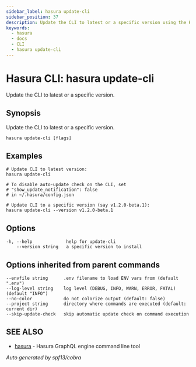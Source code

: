 ```yaml
---
sidebar_label: hasura update-cli
sidebar_position: 37
description: Update the CLI to latest or a specific version using the Hasura CLI
keywords:
  - hasura
  - docs
  - CLI
  - hasura update-cli
---
```


# Hasura CLI: hasura update-cli

Update the CLI to latest or a specific version.

## Synopsis

Update the CLI to latest or a specific version.

```
hasura update-cli [flags]
```

## Examples

```
# Update CLI to latest version:
hasura update-cli

# To disable auto-update check on the CLI, set
# "show_update_notification": false
# in ~/.hasura/config.json

# Update CLI to a specific version (say v1.2.0-beta.1):
hasura update-cli --version v1.2.0-beta.1
```

## Options

```
-h, --help             help for update-cli
    --version string   a specific version to install
```

## Options inherited from parent commands

```
--envfile string      .env filename to load ENV vars from (default ".env")
--log-level string    log level (DEBUG, INFO, WARN, ERROR, FATAL) (default "INFO")
--no-color            do not colorize output (default: false)
--project string      directory where commands are executed (default: current dir)
--skip-update-check   skip automatic update check on command execution
```

## SEE ALSO

- [hasura](/hasura-cli/commands/hasura.mdx) - Hasura GraphQL engine command line tool

_Auto generated by spf13/cobra_
